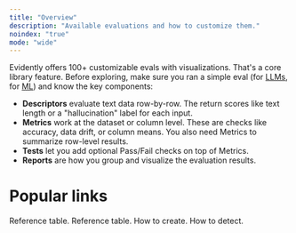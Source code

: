 ```yaml
---
title: "Overview"
description: "Available evaluations and how to customize them."
noindex: "true"
mode: "wide"
---
```


Evidently offers 100+ customizable evals with visualizations. That's a core library feature. Before exploring, make sure you ran a simple eval (for [LLMs](../quickstart_llm), for [ML](../quickstart_ml)) and know the key components:
* **Descriptors** evaluate text data row-by-row. The return scores like text length or a "hallucination" label for each input.
* **Metrics** work at the dataset or column level. These are checks like accuracy, data drift, or column means. You also need Metrics to summarize row-level results.
* **Tests** let you add optional Pass/Fail checks on top of Metrics.
* **Reports** are how you group and visualize the evaluation results.

# Popular links

<CardGroup cols={4}>
  <Card title="All Descriptors" icon="table-list" href="all_descriptors">
    Reference table.
  </Card>

  <Card title="All Metrics" icon="chart-simple" href="all_metrics">
    Reference table.
  </Card>

  <Card title="LLM judges" icon="sparkles" href="customize_llm_judge">
    How to create.
  </Card>

  <Card title="Data Drift" icon="sparkles" href="explainer_data_drift">
    How to detect.
  </Card>
</CardGroup>
